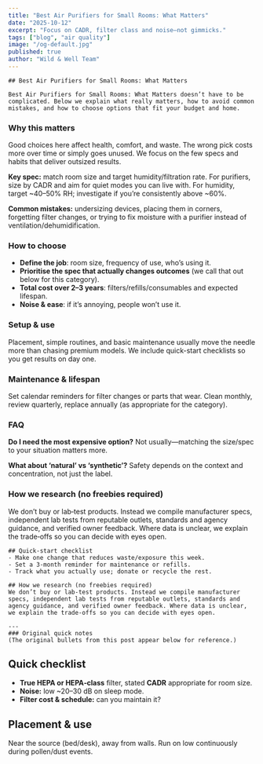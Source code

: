 ```yaml
---
title: "Best Air Purifiers for Small Rooms: What Matters"
date: "2025-10-12"
excerpt: "Focus on CADR, filter class and noise—not gimmicks."
tags: ["blog", "air quality"]
image: "/og-default.jpg"
published: true
author: "Wild & Well Team"
---
```





<AffiliateNotice />

    ## Best Air Purifiers for Small Rooms: What Matters

    Best Air Purifiers for Small Rooms: What Matters doesn’t have to be complicated. Below we explain what really matters, how to avoid common mistakes, and how to choose options that fit your budget and home.

### Why this matters
Good choices here affect health, comfort, and waste. The wrong pick costs more over time or simply goes unused. We focus on the few specs and habits that deliver outsized results.

**Key spec:** match room size and target humidity/filtration rate. For purifiers, size by CADR and aim for quiet modes you can live with. For humidity, target ~40–50% RH; investigate if you’re consistently above ~60%.

**Common mistakes:** undersizing devices, placing them in corners, forgetting filter changes, or trying to fix moisture with a purifier instead of ventilation/dehumidification.

### How to choose
- **Define the job**: room size, frequency of use, who’s using it.
- **Prioritise the spec that actually changes outcomes** (we call that out below for this category).
- **Total cost over 2–3 years**: filters/refills/consumables and expected lifespan.
- **Noise & ease**: if it’s annoying, people won’t use it.

### Setup & use
Placement, simple routines, and basic maintenance usually move the needle more than chasing premium models. We include quick-start checklists so you get results on day one.

### Maintenance & lifespan
Set calendar reminders for filter changes or parts that wear. Clean monthly, review quarterly, replace annually (as appropriate for the category).

### FAQ
**Do I need the most expensive option?** Not usually—matching the size/spec to your situation matters more.

**What about ‘natural’ vs ‘synthetic’?** Safety depends on the context and concentration, not just the label.

### How we research (no freebies required)
We don’t buy or lab‑test products. Instead we compile manufacturer specs, independent lab tests from reputable outlets, standards and agency guidance, and verified owner feedback. Where data is unclear, we explain the trade‑offs so you can decide with eyes open.

    ## Quick-start checklist
    - Make one change that reduces waste/exposure this week.
    - Set a 3‑month reminder for maintenance or refills.
    - Track what you actually use; donate or recycle the rest.

    ## How we research (no freebies required)
    We don’t buy or lab‑test products. Instead we compile manufacturer specs, independent lab tests from reputable outlets, standards and agency guidance, and verified owner feedback. Where data is unclear, we explain the trade‑offs so you can decide with eyes open.

    ---
    ### Original quick notes
    (The original bullets from this post appear below for reference.)

## Quick checklist
- **True HEPA or HEPA‑class** filter, stated **CADR** appropriate for room size.  
- **Noise:** low ~20–30 dB on sleep mode.  
- **Filter cost & schedule:** can you maintain it?

## Placement & use
Near the source (bed/desk), away from walls. Run on low continuously during pollen/dust events.
